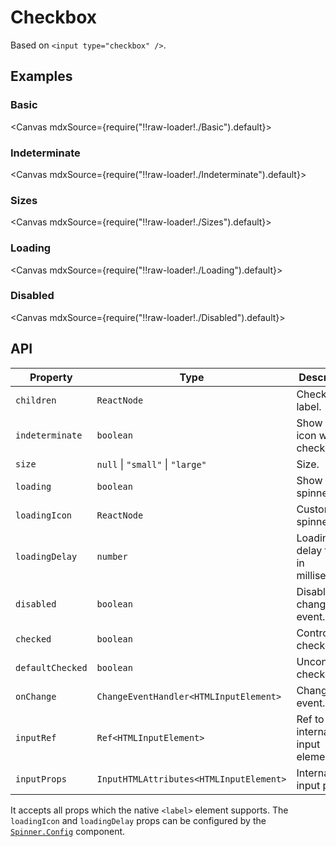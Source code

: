 
<Meta title="Forms/Checkbox" />

# Checkbox

Based on `<input type="checkbox" />`.

## Examples

### Basic

<Canvas mdxSource={require("!!raw-loader!./Basic").default}>
  <Story id="examples-checkbox--basic" />
</Canvas>

### Indeterminate

<Canvas mdxSource={require("!!raw-loader!./Indeterminate").default}>
  <Story id="examples-checkbox--indeterminate" />
</Canvas>

### Sizes

<Canvas mdxSource={require("!!raw-loader!./Sizes").default}>
  <Story id="examples-checkbox--sizes" />
</Canvas>

### Loading

<Canvas mdxSource={require("!!raw-loader!./Loading").default}>
  <Story id="examples-checkbox--loading" />
</Canvas>

### Disabled

<Canvas mdxSource={require("!!raw-loader!./Disabled").default}>
  <Story id="examples-checkbox--disabled" />
</Canvas>

## API

| Property         | Type                                    | Description                          |
| ---------------- | --------------------------------------- | ------------------------------------ |
| `children`       | `ReactNode`                             | Checkbox label.                      |
| `indeterminate`  | `boolean`                               | Show minus icon when checked.        |
| `size`           | `null` \| `"small"` \| `"large"`        | Size.                                |
| `loading`        | `boolean`                               | Show spinner.                        |
| `loadingIcon`    | `ReactNode`                             | Custom spinner icon.                 |
| `loadingDelay`   | `number`                                | Loading delay time, in milliseconds. |
| `disabled`       | `boolean`                               | Disable change event.                |
| `checked`        | `boolean`                               | Controlled checked.                  |
| `defaultChecked` | `boolean`                               | Uncontrolled checked.                |
| `onChange`       | `ChangeEventHandler<HTMLInputElement>`  | Change event.                        |
| `inputRef`       | `Ref<HTMLInputElement>`                 | Ref to internal input element.       |
| `inputProps`     | `InputHTMLAttributes<HTMLInputElement>` | Internal input props.                |

It accepts all props which the native `<label>` element supports. The `loadingIcon` and `loadingDelay` props can be configured by the [`Spinner.Config`](?path=/story/feedbacks-spinner--page#spinnerconfig) component.
